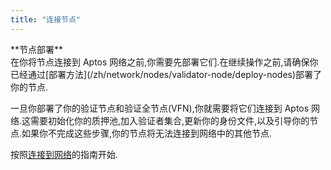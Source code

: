 ```yaml
---
title: "连接节点"
---
```



<Aside type="caution">
  **节点部署** <br />
  在你将节点连接到 Aptos 网络之前,你需要先部署它们.在继续操作之前,请确保你已经通过[部署方法](/zh/network/nodes/validator-node/deploy-nodes)部署了你的节点.
</Aside>

一旦你部署了你的验证节点和验证全节点(VFN),你就需要将它们连接到 Aptos 网络.这需要初始化你的质押池,加入验证者集合,更新你的身份文件,以及引导你的节点.如果你不完成这些步骤,你的节点将无法连接到网络中的其他节点.

按照[连接到网络](/zh/network/nodes/validator-node/connect-nodes/connect-to-aptos-network)的指南开始.
